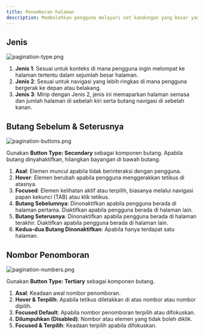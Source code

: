 ```yaml
---
title: Penomboran halaman
description: Membolehkan pengguna melayari set kandungan yang besar yang dibahagikan kepada halaman yang berasingan
---
```


## Jenis

![pagination-type.png](/design/pagination-type.png)

1. **Jenis 1**: Sesuai untuk konteks di mana pengguna ingin melompat ke halaman tertentu dalam sejumlah besar halaman.
2. **Jenis 2**: Sesuai untuk navigasi yang lebih ringkas di mana pengguna bergerak ke depan atau belakang.
3. **Jenis 3**: Mirip dengan Jenis 2, jenis ini memaparkan halaman semasa dan jumlah halaman di sebelah kiri serta butang navigasi di sebelah kanan.

## Butang Sebelum & Seterusnya

![pagination-buttons.png](/design/pagination-buttons.png)

Gunakan **Button Type: Secondary** sebagai komponen butang. Apabila butang dinyahaktifkan, hilangkan bayangan di bawah butang.

1. **Asal**: Elemen muncul apabila tidak berinteraksi dengan pengguna.
2. **Hover**: Elemen berubah apabila pengguna menggerakkan tetikus di atasnya.
3. **Focused**: Elemen kelihatan aktif atau terpilih, biasanya melalui navigasi papan kekunci (TAB) atau klik tetikus.
4. **Butang Sebelumnya**: Dinonaktifkan apabila pengguna berada di halaman pertama. Diaktifkan apabila pengguna berada di halaman lain.
5. **Butang Seterusnya**: Dinonaktifkan apabila pengguna berada di halaman terakhir. Diaktifkan apabila pengguna berada di halaman lain.
6. **Kedua-dua Butang Dinonaktifkan**: Apabila hanya terdapat satu halaman.

## Nombor Penomboran

![pagination-numbers.png](/design/pagination-numbers.png)

Gunakan **Button Type: Tertiary** sebagai komponen butang.

1. **Asal**: Keadaan awal nombor penomboran.
2. **Hover & Terpilih**: Apabila tetikus diletakkan di atas nombor atau nombor dipilih.
3. **Focused Default**: Apabila nombor penomboran terpilih atau difokuskan.
4. **Dilumpuhkan (Disabled)**: Nombor atau elemen yang tidak boleh diklik.
5. **Focused & Terpilih**: Keadaan terpilih apabila difokuskan.
